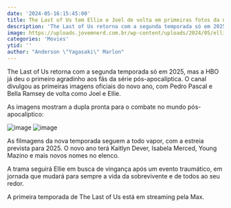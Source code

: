 ```yaml
---
date: '2024-05-16:15:45:00'
title: The Last of Us tem Ellie e Joel de volta em primeiras fotos da nova temporada
description: 'The Last of Us retorna com a segunda temporada só em 2025, mas a HBO já deu o primeiro agradinho aos fãs da série pós-apocalíptica. O canal divulgou as primeiras imagens oficiais do novo ano, com Pedro Pascal e Bella Ramsey de volta como Joel e Ellie.'
image: https://uploads.jovemnerd.com.br/wp-content/uploads/2024/05/ellie_tlou_2__ezbj4su7g.jpg
categories: 'Movies'
ytid: ''
author: "Anderson \"Yagasaki\" Marlon"
---
```


The Last of Us retorna com a segunda temporada só em 2025, mas a HBO já deu o primeiro agradinho aos fãs da série pós-apocalíptica. O canal divulgou as primeiras imagens oficiais do novo ano, com Pedro Pascal e Bella Ramsey de volta como Joel e Ellie.

As imagens mostram a dupla pronta para o combate no mundo pós-apocalíptico:

![image](https://pbs.twimg.com/media/GNoF5l7XgAEmftM?format=jpg&name=large)
![image](https://pbs.twimg.com/media/GNoF5mUWIAAKNzI?format=jpg&name=large)

As filmagens da nova temporada seguem a todo vapor, com a estreia prevista para 2025. O novo ano terá Kaitlyn Dever, Isabela Merced, Young Mazino e mais novos nomes no elenco.

A trama seguirá Ellie em busca de vingança após um evento traumático, em jornada que mudará para sempre a vida da sobrevivente e de todos ao seu redor.

A primeira temporada de The Last of Us está em streaming pela Max.
